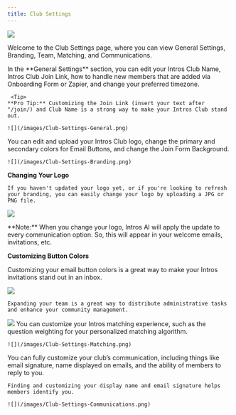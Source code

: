 ```yaml
---
title: Club Settings
---
```

![](/images/Club-Settings.png)

Welcome to the Club Settings page, where you can view General Settings, Branding, Team, Matching, and Communications. 

<Tabs>
  <Tab title="General Settings">
    In the **General Settings** section, you can edit your Intros Club Name, Intros Club Join Link, how to handle new members that are added via Onboarding Form or Zapier, and change your preferred timezone.

     <Tip>
    **Pro Tip:** Customizing the Join Link (insert your text after "/join/) and Club Name is a strong way to make your Intros Club stand out.
</Tip>

    ![](/images/Club-Settings-General.png)
    
   
  
  </Tab>
  <Tab title="Branding">
    You can edit and upload your Intros Club logo, change the primary and secondary colors for Email Buttons, and change the Join Form           Background. 

    ![](/images/Club-Settings-Branding.png)

**Changing Your Logo**

    If you haven't updated your logo yet, or if you're looking to refresh your branding, you can easily change your logo by uploading a JPG or PNG file.

![](/images/changing-your-logo-1-optim.png)

<Note>
**Note:** When you change your logo, Intros AI will apply the update to every communication option. So, this will appear in your welcome emails, invitations, etc.
</Note>

**Customizing Button Colors**

Customizing your email button colors is a great way to make your Intros invitations stand out in an inbox.

![](/images/button-colors-1.png)

  </Tab>
  <Tab title="Team">

    Expanding your team is a great way to distribute administrative tasks and enhance your community management.

![](/images/Club-Settings-Team.png)
  </Tab>
  <Tab title="Matching">
    You can customize your Intros matching experience, such as the question weighting for your personalized matching algorithm.

    ![](/images/Club-Settings-Matching.png)
  </Tab>
  <Tab title="Communications">
    You can fully customize your club’s communication, including things like email signature, name displayed on emails, and the ability of       members to reply to you.
    
    Finding and customizing your display name and email signature helps members identify you. 

    ![](/images/Club-Settings-Communications.png)
  </Tab>
</Tabs>
